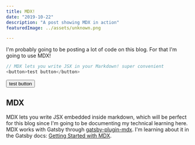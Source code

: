 ```yaml
---
title: MDX!
date: "2019-10-22"
description: "A post showing MDX in action"
featuredImage: ../assets/unknown.png

---
```


I'm probably going to be posting a lot of code on this blog. For that I'm going to use MDX!

```js
// MDX lets you write JSX in your Markdown! super convenient
<button>test button</button>
```

<button>test button</button>

## MDX

MDX lets you write JSX embedded inside markdown, which will be perfect for this blog since I'm going to be documenting my technical learning here. 
MDX works with Gatsby through [gatsby-plugin-mdx](https://www.gatsbyjs.org/packages/gatsby-plugin-mdx/). I'm learning about it in the Gatsby docs: [Getting Started with MDX](https://www.gatsbyjs.org/docs/mdx/getting-started/).
